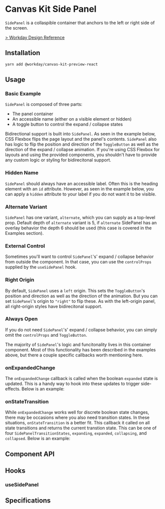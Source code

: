 

<Meta of={SidePanelStories} />

# Canvas Kit Side Panel

`SidePanel` is a collaspible container that anchors to the left or right side of the screen.

[> Workday Design Reference](https://design.workday.com/components/containers/side-panel)

## Installation

```sh
yarn add @workday/canvas-kit-preview-react
```

## Usage

### Basic Example

`SidePanel` is composed of three parts:

- The panel container
- An accessible name (either on a visible element or hidden)
- A toggle button to control the expand / collapse states

Bidirectional support is built into `SidePanel`. As seen in the example below, CSS Flexbox flips the
page layout and the panel's contents. `SidePanel` also has logic to flip the position and direction
of the `ToggleButton` as well as the direction of the expand / collapse animation. If you're using
CSS Flexbox for layouts and using the provided components, you shouldn't have to provide any custom
logic or styling for bidirecitonal support.

<ExampleCodeBlock code={Basic} />

### Hidden Name

`SidePanel` should always have an accessible label. Often this is the heading element with an `id`
attribute. However, as seen in the example below, you can apply a `hidden` attribute to your label
if you do not want it to be visible.

<ExampleCodeBlock code={HiddenName} />

### Alternate Variant

`SidePanel` has one variant, `alternate`, which you can supply as a top-level prop. Default depth of
`alternate` variant is 5, if `alternate` SidePanel has an overlay behavior the depth 6 should be
used (this case is covered in the Examples section).

<ExampleCodeBlock code={AlternatePanel} />

### External Control

Sometimes you'll want to control `SidePanel`'s' expand / collapse behavior from outside the
component. In that case, you can use the `controlProps` supplied by the `useSidePanel` hook.

<ExampleCodeBlock code={ExternalControl} />

### Right Origin

By default, `SidePanel` uses a `left` origin. This sets the `ToggleButton`'s position and direction
as well as the direction of the animation. But you can set `SidePanel`'s origin to `"right"` to flip
these. As with the left-origin panel, all right-origin styles have bidirecitonal support.

<ExampleCodeBlock code={RightOrigin} />

### Always Open

If you do not need `SidePanel`'s' expand / collapse behavior, you can simply omit the `controlProps`
and `ToggleButton`.

<ExampleCodeBlock code={AlwaysOpen} />

The majority of `SidePanel`'s logic and funcitonality lives in this container component. Most of
this functionality has been described in the examples above, but there a couple specific callbacks
worth mentioning here.

### onExpandedChange

The `onExpandedChange` callback is called when the boolean `expanded` state is updated. This is a
handy way to hook into these updates to trigger side-effects. Below is an example:

<ExampleCodeBlock code={OnExpandedChange} />

### onStateTransition

While `onExpandedChange` works well for discrete boolean state changes, there may be occasions where
you also need transition states. In these situations, `onStateTransition` is a better fit. This
callback it called on all state transitions and returns the current transtion state. This can be one
of four `SidePanelTransitionStates`, `expanding`, `expanded`, `collapsing`, and `collapsed`. Below
is an example:

<ExampleCodeBlock code={OnStateTransition} />

## Component API

<SymbolDoc name="SidePanel" fileName="/preview-react/" />

## Hooks

### useSidePanel

<SymbolDoc name="useSidePanel" fileName="/preview-react/" />

## Specifications

<Specifications file="SidePanelPreview.spec.ts" name="Side Panel" />
